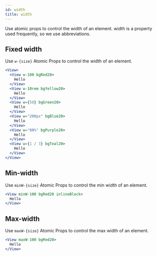 ```yaml
---
id: width
title: width
---
```


Use atomic props to control the width of an element. width is a property used frequently, so we use abbreviations.

## Fixed width

Use `w-{size}` Atomic Props to control the width of an element.

```jsx live
<View>
  <View w-100 bgRed20>
    Hello
  </View>
  <View w-10rem bgYellow20>
    Hello
  </View>
  <View w={50} bgGreen20>
    Hello
  </View>
  <View w="200px" bgBlue20>
    Hello
  </View>
  <View w="80%" bgPurple20>
    Hello
  </View>
  <View w={1 / 3} bgTeal20>
    Hello
  </View>
</View>
```

## Min-width

Use `minW-{size}` Atomic Props to control the min width of an element.

```jsx live
<View minW-100 bgRed20 inlineBlock>
  Hello
</View>
```

## Max-width

Use `maxW-{size}` Atomic Props to control the max width of an element.

```jsx live
<View maxW-100 bgRed20>
  Hello
</View>
```

